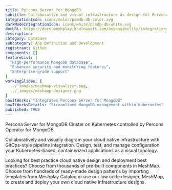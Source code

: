 ```yaml
---
title: Percona Server for MongoDB
subtitle: Collaborative and visual infrastructure as design for Percona Server for MongoDB
integrationIcon: icons/color/psmdb-db-color.svg
darkModeIntegrationIcon: icons/white/psmdb-db-white.svg
docURL: https://docs.meshplay.khulnasoft.com/extensibility/integrations/psmdb-db
description: 
category: Database
subcategory: App Definition and Development
registrant: Github
components: []
featureList: [
  "High-performance MongoDB database",
  "Enhanced security and monitoring features",
  "Enterprise-grade support"
]
workingSlides: [
  ../_images/meshmap-visualizer.png,
  ../_images/meshmap-designer.png
]
howItWorks: "Integrates Percona Server for MongoDB"
howItWorksDetails: "Streamlined MongoDB management within Kubernetes"
published: TRUE
---
```

<p>
Percona Server for MongoDB Cluster on Kubernetes controlled by Percona Operator for MongoDB.
</p>
<p>
    Collaboratively and visually diagram your cloud native infrastructure with GitOps-style pipeline integration. Design, test, and manage configuration your Kubernetes-based, containerized applications as a visual topology.
</p>
<p>
    Looking for best practice cloud native design and deployment best practices? Choose from thousands of pre-built components in MeshMap. Choose from hundreds of ready-made design patterns by importing templates from Meshplay Catalog or use our low code designer, MeshMap, to create and deploy your own cloud native infrastructure designs.
</p>
